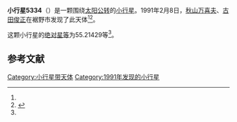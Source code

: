 {{Infobox planet
| bgcolour = #FFFFC0
| name = 5334 Mishima
| symbol = 
| image = 
| caption = 
| discovery = yes
| discovery_ref = 
| discoverer = [[秋山万喜夫|秋山万喜夫]]、[[古田俊正|古田俊正]]
| discovery_site = [[裾野市|裾野市]] 
| discovered = 1991年2月8日
| designations = yes
| mp_name = 
| named_after = 
| alt_names = 1991 CF/ 1971 KE1 / 1981 FJ1 / 1981 GL / 1989 TR13 / A924 TD
| mp_category = [[主带小行星|主带小行星]]
| orbit_ref = <ref name="a">[http://ssd.jpl.nasa.gov/sbdb.cgi?sstr=5334 5334 Mishima] {{Wayback|url=http://ssd.jpl.nasa.gov/sbdb.cgi?sstr=5334 |date=20210816081929 }}，小行星數據庫瀏覽器（JPL Small-Body Database Browser）－[[美国国家航空航天局|美国国家航空航天局]]喷气推进实验室</ref>
| epoch = 2456400.5 (2013年4月18日更新)
| aphelion = {{convert|2.5513344|AU|km|3|abbr=on|lk=out}}
| perihelion = {{convert|1.9788190|AU|km|3|abbr=on}}
| semimajor = {{convert|2.2650767|AU|km|3|abbr=on}}
| eccentricity = 0.1263788
| period = 1245.153241 [[日|日]]<br />3.41[[儒略年|儒略年]]
| avg_speed = 
| inclination = 7.41298
| asc_node = 170.52736
| mean_anomaly = 
| arg_peri = 55.21429
| satellites = 
| physical_characteristics = yes
| dimensions = 
| mass = 
| density = 
| surface_grav = 
| escape_velocity = 
| sidereal_day = 
| axial_tilt = 
| pole_ecliptic_lat = 
| pole_ecliptic_lon = 
| albedo = 
| temperatures= 
| temp_name1 = 
| mean_temp_1 = 
| max_temp_1 = 
| temp_name2 = 
| max_temp_2 = 
| spectral_type = 
| abs_magnitude = 55.21429
}}

'''小行星5334'''（{{lang-en|5334 Mishima}}）是一颗围绕[[太阳|太阳]][[公转|公转]]的[[小行星|小行星]]。1991年2月8日，[[秋山万喜夫|秋山万喜夫]]、[[古田俊正|古田俊正]]在裾野市发现了此天体<ref name="a" /><ref>{{cite news|title=小行星列表|url=http://cfa-www.harvard.edu/iau/lists/NumberedMPs.txt|accessdate=2013-07-08|newspaper=哈佛大学|archive-date=2008-05-17|archive-url=https://web.archive.org/web/20080517010638/http://cfa-www.harvard.edu/iau/lists/NumberedMPs.txt|dead-url=no}}</ref>。

这颗小行星的[[绝对星等|绝对星等]]为55.21429等<ref name="a" />。

==参考文献==
{{reflist}}
{{Minor Planet Number|[[小行星5333|小行星5333]]|[[小行星5335|小行星5335]]}}

{{小天体}}

[[Category:小行星带天体|Category:小行星带天体]]
[[Category:1991年发现的小行星|Category:1991年发现的小行星]]

{{asteroid-stub}}